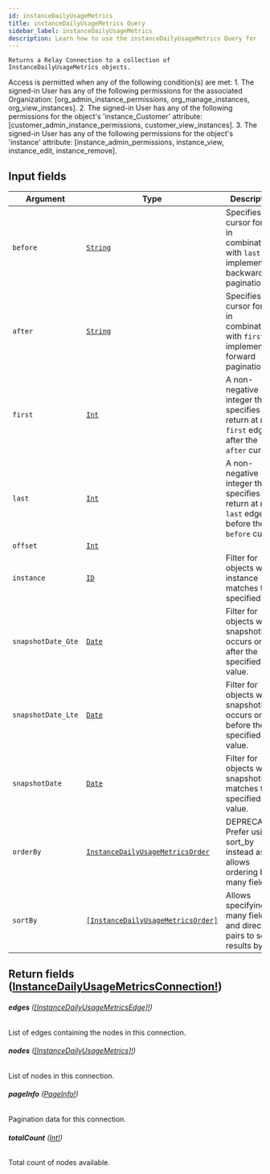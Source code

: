 ```yaml
---
id: instanceDailyUsageMetrics
title: instanceDailyUsageMetrics Query
sidebar_label: instanceDailyUsageMetrics
description: Learn how to use the instanceDailyUsageMetrics Query for 's API.
---
```


    Returns a Relay Connection to a collection of InstanceDailyUsageMetrics objects.

Access is permitted when any of the following condition(s) are met: 1. The signed-in User has any of the following permissions for the associated Organization: [org_admin_instance_permissions, org_manage_instances, org_view_instances]. 2. The signed-in User has any of the following permissions for the object's 'instance_Customer' attribute: [customer_admin_instance_permissions, customer_view_instances]. 3. The signed-in User has any of the following permissions for the object's 'instance' attribute: [instance_admin_permissions, instance_view, instance_edit, instance_remove].

## Input fields

| Argument           | Type                                                                                             | Description                                                                                      |
| ------------------ | ------------------------------------------------------------------------------------------------ | ------------------------------------------------------------------------------------------------ |
| `before`           | [`String`](api/schema/scalar/String.mdx)                                                         | Specifies a cursor for use in combination with `last` to implement backward pagination.          |
| `after`            | [`String`](api/schema/scalar/String.mdx)                                                         | Specifies a cursor for use in combination with `first` to implement forward pagination.          |
| `first`            | [`Int`](api/schema/scalar/Int.mdx)                                                               | A non-negative integer that specifies to return at most `first` edges after the `after` cursor.  |
| `last`             | [`Int`](api/schema/scalar/Int.mdx)                                                               | A non-negative integer that specifies to return at most `last` edges before the `before` cursor. |
| `offset`           | [`Int`](api/schema/scalar/Int.mdx)                                                               |                                                                                                  |
| `instance`         | [`ID`](api/schema/scalar/ID.mdx)                                                                 | Filter for objects where instance matches the specified ID.                                      |
| `snapshotDate_Gte` | [`Date`](api/schema/scalar/Date.mdx)                                                             | Filter for objects where snapshotDate occurs on or after the specified value.                    |
| `snapshotDate_Lte` | [`Date`](api/schema/scalar/Date.mdx)                                                             | Filter for objects where snapshotDate occurs on or before the specified value.                   |
| `snapshotDate`     | [`Date`](api/schema/scalar/Date.mdx)                                                             | Filter for objects where snapshotDate matches the specified value.                               |
| `orderBy`          | [`InstanceDailyUsageMetricsOrder`](api/schema/input_object/InstanceDailyUsageMetricsOrder.mdx)   | DEPRECATED. Prefer using sort_by instead as it allows ordering by many fields.                   |
| `sortBy`           | [`[InstanceDailyUsageMetricsOrder]`](api/schema/input_object/InstanceDailyUsageMetricsOrder.mdx) | Allows specifying many field and direction pairs to sort results by.                             |

## Return fields ([InstanceDailyUsageMetricsConnection!](api/schema/object/InstanceDailyUsageMetricsConnection.mdx))

###### <b>edges</b> ([[InstanceDailyUsageMetricsEdge]!](api/schema/object/InstanceDailyUsageMetricsEdge.mdx))

List of edges containing the nodes in this connection.

###### <b>nodes</b> ([[InstanceDailyUsageMetrics]!](api/schema/object/InstanceDailyUsageMetrics.mdx))

List of nodes in this connection.

###### <b>pageInfo</b> ([PageInfo!](api/schema/object/PageInfo.mdx))

Pagination data for this connection.

###### <b>totalCount</b> ([Int!](api/schema/scalar/Int.mdx))

Total count of nodes available.
